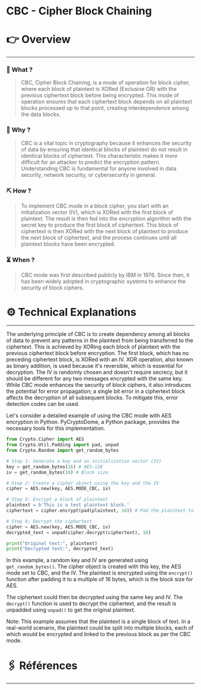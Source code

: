 # CBC - Cipher Block Chaining


# 👉 Overview

---

### 👀 What ?

> CBC, Cipher Block Chaining, is a mode of operation for block cipher, where each block of plaintext is XORed (Exclusive OR) with the previous ciphertext block before being encrypted. This mode of operation ensures that each ciphertext block depends on all plaintext blocks processed up to that point, creating interdependence among the data blocks.
> 

### 🧐 Why ?

> CBC is a vital topic in cryptography because it enhances the security of data by ensuring that identical blocks of plaintext do not result in identical blocks of ciphertext. This characteristic makes it more difficult for an attacker to predict the encryption pattern. Understanding CBC is fundamental for anyone involved in data security, network security, or cybersecurity in general.
> 

### ⛏️ How ?

> To implement CBC mode in a block cipher, you start with an initialization vector (IV), which is XORed with the first block of plaintext. The result is then fed into the encryption algorithm with the secret key to produce the first block of ciphertext. This block of ciphertext is then XORed with the next block of plaintext to produce the next block of ciphertext, and the process continues until all plaintext blocks have been encrypted.
> 

### ⏳ When ?

> CBC mode was first described publicly by IBM in 1976. Since then, it has been widely adopted in cryptographic systems to enhance the security of block ciphers.
> 

# ⚙️ Technical Explanations

---

The underlying principle of CBC is to create dependency among all blocks of data to prevent any patterns in the plaintext from being transferred to the ciphertext. This is achieved by XORing each block of plaintext with the previous ciphertext block before encryption. The first block, which has no preceding ciphertext block, is XORed with an IV. XOR operation, also known as binary addition, is used because it's reversible, which is essential for decryption. The IV is randomly chosen and doesn't require secrecy, but it should be different for any two messages encrypted with the same key. While CBC mode enhances the security of block ciphers, it also introduces the potential for error propagation; a single bit error in a ciphertext block affects the decryption of all subsequent blocks. To mitigate this, error detection codes can be used.

Let's consider a detailed example of using the CBC mode with AES encryption in Python. PyCryptoDome, a Python package, provides the necessary tools for this implementation.

```python
from Crypto.Cipher import AES
from Crypto.Util.Padding import pad, unpad
from Crypto.Random import get_random_bytes

# Step 1: Generate a key and an initialization vector (IV)
key = get_random_bytes(16) # AES-128
iv = get_random_bytes(16) # Block size

# Step 2: Create a cipher object using the key and the IV
cipher = AES.new(key, AES.MODE_CBC, iv)

# Step 3: Encrypt a block of plaintext
plaintext = b'This is a test plaintext block.'
ciphertext = cipher.encrypt(pad(plaintext, 16)) # Pad the plaintext to be a multiple of 16 bytes

# Step 4: Decrypt the ciphertext
cipher = AES.new(key, AES.MODE_CBC, iv)
decrypted_text = unpad(cipher.decrypt(ciphertext), 16)

print("Original text:", plaintext)
print("Decrypted text:", decrypted_text)

```

In this example, a random key and IV are generated using `get_random_bytes()`. The cipher object is created with this key, the AES mode set to CBC, and the IV. The plaintext is encrypted using the `encrypt()` function after padding it to a multiple of 16 bytes, which is the block size for AES.

The ciphertext could then be decrypted using the same key and IV. The `decrypt()` function is used to decrypt the ciphertext, and the result is unpadded using `unpad()` to get the original plaintext.

Note: This example assumes that the plaintext is a single block of text. In a real-world scenario, the plaintext could be split into multiple blocks, each of which would be encrypted and linked to the previous block as per the CBC mode.

# 🖇️ Références

---